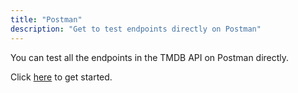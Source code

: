 ```yaml
---
title: "Postman"
description: "Get to test endpoints directly on Postman"
---
```


You can test all the endpoints in the TMDB API on Postman directly.

Click [here](https://web.postman.co/workspace/5a95b8a8-615c-46b0-8455-46329b7f84fb/collection/35016516-547dcbf5-5123-447f-8e80-362becb3a4a0?origin=tab-menu) to get started.